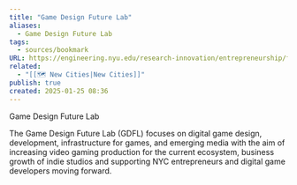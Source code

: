 ```yaml
---
title: "Game Design Future Lab"
aliases:
  - Game Design Future Lab
tags:
  - sources/bookmark
URL: https://engineering.nyu.edu/research-innovation/entrepreneurship/future-labs/game-design
related:
  - "[[🗺️ New Cities|New Cities]]"
publish: true
created: 2025-01-25 08:36
---
```


Game Design Future Lab

The Game Design Future Lab (GDFL) focuses on digital game design, development, infrastructure for games, and emerging media with the aim of increasing video gaming production for the current ecosystem, business growth of indie studios and supporting NYC entrepreneurs and digital game developers moving forward.
